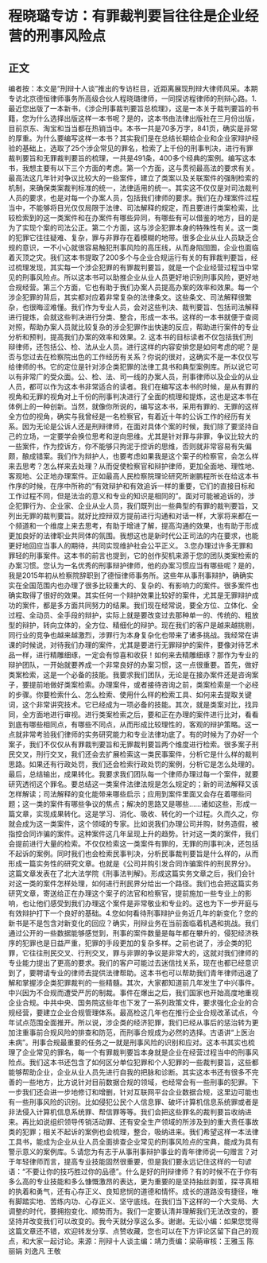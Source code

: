 # 程晓璐专访：有罪裁判要旨往往是企业经营的刑事风险点
## 正文
编者按：本文是“刑辩十人谈”推出的专访栏目，近距离展现刑辩大律师风采。本期专访北京德恒律师事务所高级合伙人程晓璐律师，一同探访程律师的刑辩心路。1.最近您出版了一本新书，《涉企刑事裁判要旨总梳理》，这是一本关于裁判要旨的书籍，您为什么选择出版这样一本书呢？是的，这本书由法律出版社在三月份出版，目前京东、淘宝和当当都在热销当中。本书一共是70多万字，841页，确实是非常的厚重。为什么要编写这样一本书？其实我们是在总结长期给企业和企业家辩护经验的基础上，选取了25个涉企常见的罪名，检索了上千份的刑事判决，进行有罪裁判要旨和无罪裁判要旨的梳理，一共是491条，400多个经典的案例。编写这本书，我想主要有以下三个方面的考虑。第一个方面，这与贯彻最高法的要求有关。最高法这几年针对争议比较大的一些案件，建立了类案以及关联案件的强制检索的机制，来确保类案裁判标准的统一，法律适用的统一。其实这不仅仅是对司法裁判人员的要求，也是对每一个办案人员，包括我们律师的要求。我们在办理案件过程当中，不能够将目光仅仅局限于法律、司法解释的规定，而且要进行类案检索，比较检索到的这一类案件和在办案件有哪些异同，有哪些有可以借鉴的地方，目的是为了实现个案的司法公正。第二个方面，这与涉企犯罪本身的特殊性有关。这一类的犯罪它往往疑难、复杂，罪与非罪存在着模糊的地带。很多企业从业人员缺乏合规的意识，一不小心就很容易触犯刑事风险的高压线，从而身陷囹圄，企业也面临着灭顶之灾。我们这本书提取了200多个与企业合规运行有关的有罪裁判要旨，经过梳理发现，其实每一个涉企犯罪的有罪裁判要旨，就是一个企业经营过程当中常见的刑事风险点。所以这本书可以助推企业从业人员更好地识别刑事风险，更好地合规经营。第三个方面，它也有助于我们办案人员提高办案的效率和效果。每一个涉企犯罪的背后，其实都对应着非常复杂的法律条文。这些条文、司法解释很繁杂，也很晦涩难懂。我们作为专业人员，会对这些判决、裁判要旨、包括司法解释进行提炼，会就这些判决进行分类、整合，形成一本书。这样的一本书就便于查阅对照，帮助办案人员就比较复杂的涉企犯罪作出快速的反应，帮助进行案件的专业分析和预判，提高我们办案的效率和效果。2. 这本书的目标读者不仅包括我们刑辩律师，还包括公、检、法从业人员。进行这样的内容安排您是如何考虑的呢？是否与您过去在检察院出色的工作经历有关系？你说的很对，这确实不是一本仅仅写给律师的书。它的定位是针对涉企类犯罪的法律工具书和典型案例库。所以说它可以有非常广的受众面。公、检、法、司一线的办案人员，刑事律师以及企业的从业人员，都可以作为这本书非常适合的读者。我们在编写这本书的时候，是从有罪的视角和无罪的视角对上千份的刑事判决进行了全面的梳理和提炼，这也是这本书在体例上的一种创新。当然，就像你所说的，编写这本书，采用有罪的、无罪的这样全方位的视角，确实与我曾经是一名检察官，有着近十年的公诉工作的经历有关系。因为无论是公诉人还是刑辩律师，在面对具体个案的时候，我们除了要坚持自己的立场，一定要学会换位思考和逆向思维。尤其是针对罪与非罪，争议比较大的一些案件，作为控诉方，你不能够只拘泥于控诉的思维，否则就非常容易有失偏颇，酿成错案。我们作为辩护人，也要考虑如果我是这个案子的检察官，会怎么样来去思考？怎么样来去处理？从而促使检察官和辩护律师，更加全面地、理性地、客观地、公正地办理案件。正如最高人民检察院理论研究所谢鹏程所长在给这本书作序的时候，在序中所称的“有效辩护和有效追诉一样的重要，它们的直接目标和工作过程不同，但是法治的意义和专业的知识是相同的”。面对可能被追诉的，涉企犯罪行为、企业家、企业从业人员，我们既列出一些典型的有罪的裁判要旨，又列出无罪的裁判要旨。就好比控辩双方提前进行沟通和对话一样，大家将来都在一个频道和一个维度上来去思考，有助于增进了解，提高沟通的效果，也有助于形成更加良好的法律职业共同体的氛围。我想这也是新时代公正司法的内在要求，也能更好地回应当事人的期待，共同实现维护社会公平正义。 3.您办理过许多无罪和罪轻的刑事案件。这本书的前言也提到，它的创作契机来源于您的团队类案检索的办案习惯。您认为一名优秀的刑事辩护律师，他的办案习惯应当有哪些呢？是的，我是2015年初从检察院辞职到了德恒律师事务所。这些年从事刑事辩护，确确实实在全国范围内也办理了很多比较重大的、复杂的、有影响力的案件。很多案件也确实取得了很好的效果。其实任何一个辩护效果比较好的案件，尤其是无罪辩护成功的案件，都是多方面共同努力的结果。我们现在经常说，要全方位、立体化、全过程、全动员、全手段的辩护，实际上就是要改变过去那种单一的、传统的、粗放型的辩护，转向立体的，全方位、精细化的辩护。现在我们的客户是越来越挑剔，同行业的竞争也越来越激烈，涉罪行为本身复杂化也带来了诸多挑战。我经常在讲课的时候说，对待我们办理的案件，尤其是要进行无罪辩护的案件，要像对待艺术品一样，进行精雕细琢，一定会有惊喜和收获！如何来去精雕细琢？那作为专业的辩护团队，一开始就要养成一个非常良好的办案习惯，这一点很重要。首先，做好类案检索，这是一个必备的技能。我要求我们团队，无论是在接办案件还是咨询案子，要提前地做好类案检索。办理案件，或者接待咨询之前，类案检索是一个必经的步骤。你要检索什么、怎么检索、使用什么样的检索工具、如何来去提取关键词，这个非常讲究技术。它已经成为一项必备的技能。其次，就是类案对比，找异同，全方面地进行审视。进行类案检索之后，要和正在办理的案件进行比对，看看到底有哪些相同点，有哪些不同点，从而形成比较理性的，客观的辩护策略。这一点就非常考验我们律师的实务研究能力和专业法律功底了。有的时候为了办好一个案子，我们不仅仅从有罪裁判要旨和无罪裁判要旨两个维度进行检索。很多案子刑民交叉，刑行交叉，我们还会去扩展检索这一类民事案件，分析它是什么样的裁判思路。如果还有行政处罚，我们还会检索行政处罚的案例，分析它是怎么处理的。最后，总结输出，成果转化。我要求我们团队每一个律师办理过每一个案件，就要研究透彻这个罪名。要总结这一类案件法律法规是怎么规定的；新的司法解释又该怎样解读；司法解释的变化能带来哪些启示；应用到案件里面又会存在着哪些问题；这一类的案件有哪些争议的焦点；解决的思路又是哪些……诸如这些，形成一篇文章，实现成果转化。这是学习、消化、吸收、转化的一个过程。久而久之，你就会成为这一类案件，这个领域的专家。比如说我们办理公司并购，财务造假，被指控合同诈骗的案件。这种案件这几年呈现上升的趋势。针对这一类的案件，我们会提前进行大量的检索。不仅仅检索这一类案件有罪的，无罪的刑事判决，还包括不起诉的案例。同时我们也会检索民事判决，分析民事裁判要旨是什么样的，从而形成一篇实务性的研究文章。也就是《公司并购引发合同诈骗案件的刑民界分》。这篇文章发表在了北大法学院《刑事法判解》。形成这篇实务文章之后，我们会针对这一类的案件怎样处理，如何进行刑民界分给出一个路径。我们也会把这篇实务研究文章，寄送给正在办理这个案子的法官和检察官，提前施加一些专业上的影响，也让他们感受到我们办理这个案件是非常敬业和专业的。这也为下一步开庭与有效辩护打下一个良好的基础。4.您如何看待刑事辩护业务近几年的新变化？您的新书是不是包含对新变化的回应？确实，刑辩业务在当前面临着机遇和挑战。我们通过公开的一些数据能够感觉到，刑事的案件数量是每年都在攀升的，侵犯经济秩序的犯罪也是日益严重，犯罪的手段更加的复杂多样。之前也说了，涉企类的犯罪，它往往刑民交叉、行刑交叉，罪与非罪的争议是非常大的，这就对我们律师的专业能力提出了更高的要求。我们的客户可能过去迷信找关系，现在也都已经意识到了，要聘请专业的律师去提供法律帮助。这本书也可以帮助我们青年律师迅速了解和掌握涉企类犯罪裁判的一些精髓。其次，大家都知道前几年发生了中兴事件。中兴因为不合规而遭受严厉的制裁。事件在爆出之后，我们国家也开始高度地重视企业合规。中共中央、国务院这些年也下发了一系列政策文件，要求强化企业的合规经营，要建立企业合规管理体系。最高检这几年也在推行企业合规改革试点，今年试点范围全面推开。所以说，涉企类的经济犯罪，我们已经从事后的惩治转为更加注重事前合规风险的排查和防范，而刑事合规成为必然的选择。古语讲“上医治未病”。刑事合规最重要的任务之一就是刑事风险的识别和应对。这本书其实也梳理了企业常见的罪名，每一个有罪裁判要旨本身就是企业在经营过程当中的刑事风险点。我们这本书还包含了如何区分单位犯罪和个人犯罪的一些裁判要旨，这些都能够帮助企业，企业从业人员先进行自我的把脉和诊断。其实这本书还有很多不完善的一些地方，比方说针对目前数据合规的领域，也经常会有一些刑事的犯罪。下一步我们还会进一步地修订和增删，针对互联网平台企业数据合规，这里边可能也有一些刑事风险的识别。比如侵犯公民个人信息罪、破坏计算机信息系统罪或者是非法侵入计算机信息系统罪、帮信罪等等。我们会把这些罪名的裁判要旨收纳进来。再比如说组织领导传销活动罪、还有安全生产领域的所涉及到的重大责任事故类的犯罪；相关不起诉的案例也会梳理，整合，吸纳进来。我们希望这样一本法律工具书，能成为企业从业人员全面排查企业常见的刑事风险点的宝典，能成为具有警示意义的案例库。5.请您为有志于从事刑事辩护事业的青年律师说一句赠言？对于年轻律师而言，提高专业技能固然很重要，但是我们要永远记住这样的一句谚语：“不要让你的技巧胜过你的品德”。什么是好的刑辩律师？有的时候不在于你有多么高的专业技能和多么慷慨激昂的表达，更为重要的是坚持抽丝剥茧，探寻真相的执着和勇气，还有心存正义、良知悲悯的道德和情怀。成长的道路没有捷径，唯有脚踏实地、苦练内功、心存正义、坚守底线。在我们当下这样的一个大变局、大调整的时代，要拥抱变化、顺势而为。我们一定要认清并理解我们无法改变的，要坚持并改变我们可以改变的。我今天就分享这么多。谢谢。无讼小编：如果您觉得这篇文章还不错，欢迎转发分享、点赞收藏，您也可以在下方评论区留下自己的观点，和大家一起讨论。来源：刑辩十人谈主编：靖力责编：梁萌审核：王雅玉 陈丽娟 刘逸凡 王敬